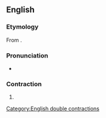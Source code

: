 ==English==

===Etymology===
From {{suffix|en|'twas|n't|alt1=’twas|alt2=n’t}}.

===Pronunciation===
* {{a|UK}} {{IPA|/ˈtwɒ.zn̩t/|lang=en}}

===Contraction===
{{en-cont|head=’twasn’t}}

# {{contraction of|[[it]] [[was]] [[not]]|lang=en}}

[[Category:English double contractions]]